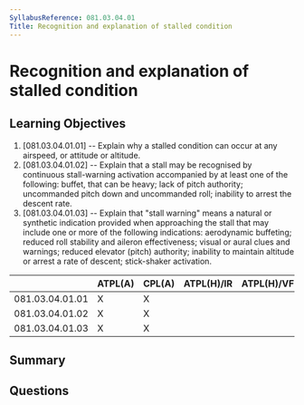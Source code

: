 ```yaml
---
SyllabusReference: 081.03.04.01
Title: Recognition and explanation of stalled condition
---
```


# Recognition and explanation of stalled condition

## Learning Objectives

1. [081.03.04.01.01] -- Explain why a stalled condition can occur at any
   airspeed, or attitude or altitude.
2. [081.03.04.01.02] -- Explain that a stall may be recognised by continuous
   stall-warning activation accompanied by at least one of the following:
   buffet, that can be heavy; lack of pitch authority; uncommanded pitch down
   and uncommanded roll; inability to arrest the descent rate.
3. [081.03.04.01.03] -- Explain that "stall warning" means a natural or
   synthetic indication provided when approaching the stall that may include one
   or more of the following indications: aerodynamic buffeting; reduced roll
   stability and aileron effectiveness; visual or aural clues and warnings;
   reduced elevator (pitch) authority; inability to maintain altitude or arrest
   a rate of descent; stick-shaker activation.

|                 | ATPL(A) | CPL(A) | ATPL(H)/IR | ATPL(H)/VFR | CPL(H) | IR  | CBIR(A) |
| --------------- | ------- | ------ | ---------- | ----------- | ------ | --- | ------- |
| 081.03.04.01.01 | X       | X      |            |             |        |     |         |
| 081.03.04.01.02 | X       | X      |            |             |        |     |         |
| 081.03.04.01.03 | X       | X      |            |             |        |     |         |

## Summary

## Questions
